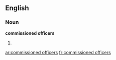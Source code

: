 ==English==

===Noun===
'''commissioned officers'''

# {{plural of|[[commissioned officer]]}}

[[ar:commissioned officers]]
[[fr:commissioned officers]]
